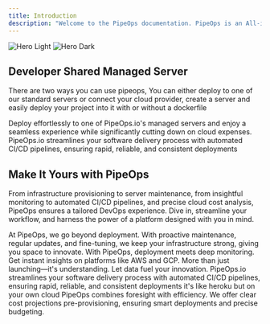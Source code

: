 ```yaml
---
title: Introduction
description: "Welcome to the PipeOps documentation. PipeOps is an All-in-one DevOps pass platform. We make deploying, monitoring, and scaling your application super easy for startups, software engineers & indie hackers. Like heroku but on your own cloud"
---
```


<img
  className="block dark:hidden"
  src="/images/hero-light.svg"
  alt="Hero Light"
/>
<img
  className="hidden dark:block"
  src="/images/hero-dark.svg"
  alt="Hero Dark"
/>

## Developer Shared Managed Server

There are two ways you can use pipeops, You can either deploy to one of our standard servers or connect your cloud provider, create a server and easily deploy your project into it with or without a dockerfile

<CardGroup cols={2}>
  <Card
    title="Managed Servers"
    icon="server"
    href="https://mintlify.com/docs/quickstart"
  >
    Deploy effortlessly to one of PipeOps.io's managed servers and enjoy a seamless experience while significantly cutting down on cloud expenses. 
  </Card>
  <Card
    title="Automated CI/CD Pipelines"
    icon="screwdriver-wrench"
    href="https://mintlify.com/docs/development"
  >
   PipeOps.io streamlines your software delivery process with automated CI/CD pipelines, ensuring rapid, reliable, and consistent deployments
  </Card>
</CardGroup>

## Make It Yours with PipeOps

From infrastructure provisioning to server maintenance, from insightful monitoring to automated CI/CD pipelines, and precise cloud cost analysis, PipeOps ensures a tailored DevOps experience. Dive in, streamline your workflow, and harness the power of a platform designed with you in mind.



<CardGroup cols={2}>
  <Card
    title="Server Maintainace & Upgrade"
    icon="server"
    href="https://mintlify.com/docs/settings/global"
  >
    At PipeOps, we go beyond deployment. With proactive maintenance, regular updates, and fine-tuning, we keep your infrastructure strong, giving you space to innovate.


  </Card>
  <Card
    title="Observability & Monitoring"
    icon="code"
    href="https://mintlify.com/docs/api-playground/openapi"
  >
    With PipeOps, deployment meets deep monitoring. Get instant insights on platforms like AWS and GCP. More than just launching—it's understanding. Let data fuel your innovation.


  </Card>
  <Card
    title="Automated CI/CD Pipelines"
    icon="screwdriver-wrench"
    href="https://mintlify.com/docs/components/accordion"
  >
    PipeOps.io streamlines your software delivery process with automated CI/CD pipelines, ensuring rapid, reliable, and consistent deployments it's like heroku but on your own cloud
  </Card>
  <Card
    title="Cloud Cost Analysis & Control"
    icon="stars"
    href="https://mintlify.com/showcase"
  >
    PipeOps combines foresight with efficiency. We offer clear cost projections pre-provisioning, ensuring smart deployments and precise budgeting.

  </Card>
</CardGroup>

